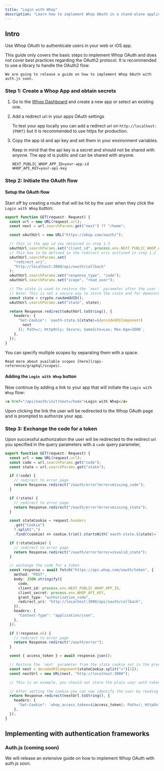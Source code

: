 ```yaml
---
title: "Login with Whop"
description: "Learn how to implement Whop OAuth in a stand-alone application."
---
```


## Intro

Use Whop OAuth to authenticate users in your web or iOS app.

<Note>
	This guide only covers the basic steps to implement Whop OAuth and does not cover best practices regarding the OAuth2 protocol. It is recommended to use a library to handle the OAuth2 flow.

    We are going to release a guide on how to implement Whop OAuth with auth.js soon.

</Note>

### Step 1: Create a Whop App and obtain secrets

1. Go to the [Whop Dashboard](https://whop.com/dashboard/developer/) and create a new app or select an existing one.

2. Add a redirect uri in your apps OAuth settings

   To test your app locally you can add a redirect uri on `http://localhost:{PORT}` but it is recommended to use https for production.

3. Copy the app id and api key and set them in your environment variables.

   Keep in mind that the api key is a secret and should not be shared with anyone. The app id is public and can be shared with anyone.

   ```.env
   NEXT_PUBLIC_WHOP_APP_ID=your-app-id
   WHOP_API_KEY=your-api-key
   ```

### Step 2: Initiate the OAuth flow

#### Setup the OAuth flow

Start off by creating a route that will be hit by the user when they click the `Login with Whop` button:

```ts /api/oauth/init/route.ts
export function GET(request: Request) {
  const url = new URL(request.url);
  const next = url.searchParams.get("next") ?? "/home";

  const oAuthUrl = new URL("https://whop.com/oauth/");

  // this is the app id you obtained in step 1.3
  oAuthUrl.searchParams.set("client_id", process.env.NEXT_PUBLIC_WHOP_APP_ID);
  // This has to be defined in the redirect uris outlined in step 1.2
  oAuthUrl.searchParams.set(
    "redirect_uri",
    "http://localhost:3000/api/oauth/callback"
  );
  oAuthUrl.searchParams.set("response_type", "code");
  oAuthUrl.searchParams.set("scope", "read_user");

  // The state is used to restore the `next` parameter after the user lands on the callback route.
  // Note: This is not a secure way to store the state and for demonstration purposes only.
  const state = crypto.randomUUID();
  oAuthUrl.searchParams.set("state", state);

  return Response.redirect(oAuthUrl.toString(), {
    headers: {
      "Set-Cookie": `oauth-state.${state}=${encodeURIComponent(
        next
      )}; Path=/; HttpOnly; Secure; SameSite=Lax; Max-Age=3600`,
    },
  });
}
```

<Note>
	You can specify multiple scopes by separating them with a space.

    Read more about available scopes [here](/api-reference/graphql/scopes).

</Note>

#### Adding the `Login with Whop` button

Now continue by adding a link to your app that will initiate the `Login with Whop` flow:

```html
<a href="/api/oauth/init?next=/home">Login with Whop</a>
```

Upon clicking the link the user will be redirected to the Whop OAuth page and is prompted to authorize your app.

### Step 3: Exchange the code for a token

Upon successful authorization the user will be redirected to the redirect uri you specified in the query parameters with a `code` query parameter,

```ts /api/oauth/callback/route.ts
export function GET(request: Request) {
  const url = new URL(request.url);
  const code = url.searchParams.get("code");
  const state = url.searchParams.get("state");

  if (!code) {
    // redirect to error page
    return Response.redirect("/oauth/error?error=missing_code");
  }

  if (!state) {
    // redirect to error page
    return Response.redirect("/oauth/error?error=missing_state");
  }

  const stateCookie = request.headers
    .get("Cookie")
    ?.split(";")
    .find((cookie) => cookie.trim().startsWith(`oauth-state.${state}=`));

  if (!stateCookie) {
    // redirect to error page
    return Response.redirect("/oauth/error?error=invalid_state");
  }

  // exchange the code for a token
  const response = await fetch("https://api.whop.com/oauth/token", {
    method: "POST",
    body: JSON.stringify({
      code,
      client_id: process.env.NEXT_PUBLIC_WHOP_APP_ID,
      client_secret: process.env.WHOP_API_KEY,
      grant_type: "authorization_code",
      redirect_uri: "http://localhost:3000/api/oauth/callback",
    }),
    headers: {
      "Content-Type": "application/json",
    },
  });

  if (!response.ok) {
    // redirect to error page
    return Response.redirect("/oauth/error");
  }

  const { access_token } = await response.json();

  // Restore the `next` parameter from the state cookie set in the previous step.
  const next = decodeURIComponent(stateCookie.split("=")[1]);
  const nextUrl = new URL(next, "http://localhost:3000");

  // This is an example, you should not store the plain user auth token in a cookie in production.

  // After setting the cookie you can now identify the user by reading the cookie when the user visits your website.
  return Response.redirect(nextUrl.toString(), {
    headers: {
      "Set-Cookie": `whop_access_token=${access_token}; Path=/; HttpOnly; Secure; SameSite=Lax; Max-Age=3600`,
    },
  });
}
```

## Implementing with authentication frameworks

### Auth.js (coming soon)

We will release an extensive guide on how to implement Whop OAuth with auth.js soon.
